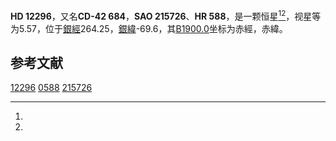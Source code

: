 {{Starbox begin
| name = HD 12296
}}
{{Starbox observe
| epoch = [[J2000.0|J2000.0]]
| constell = {{星座名待查}}<ref name=SIMBAD>{{cite web
 | url=http://simbad.u-strasbg.fr/simbad/sim-id?Ident=HR+588
 | title =Pulsating variable Star
 | publisher=Centre de Données astronomiques de Strasbourg
 | work=SIMBAD
 | accessdate=2012-07-13}}</ref><ref name=DATA>{{cite web
 | url=http://vizier.u-strasbg.fr/viz-bin/VizieR-5?-out.add=.&-source=5050&-corr=PK=HR&-out.max=9999&HR=588
 | title=VizieR Detailed Page
 | accessdate=2012-07-13
 | archive-date=2016-03-04
 | archive-url=https://web.archive.org/web/20160304232407/http://vizier.u-strasbg.fr/viz-bin/VizieR-5?-out.add=.&-source=5050&-corr=PK=HR&-out.max=9999&HR=588
 | dead-url=no
 }}</ref>
| 星官 = 
| ra = {{RA|1|59|38.8}}<ref name=SIMBAD /><ref name=DATA />
| dec = {{DEC|-42|1|50}}<ref name=SIMBAD /><ref name=DATA />
| appmag_v = 5.57<ref name=SIMBAD /><ref name=DATA />
}}
{{Starbox character
| class = K1III<ref name=SIMBAD /><ref name=DATA />
| b-v = 1.06<ref name=SIMBAD /><ref name=DATA />
| u-b = <ref name=SIMBAD /><ref name=DATA />
| r-i = <ref name=SIMBAD /><ref name=DATA />
| variable = 
}}
{{Starbox astrometry
| radial_v = 
| prop_mo_ra = 27
| parallax = 0.018
| p_error = 
}}
{{Starbox catalog
| names =CD-42 684，[[SAO星表|SAO]] 215726，[[HD星表|HD]] 12296，[[HR星表|HR]] 588}}
{{Starbox reference |Simbad=HR+588}}
{{Starbox end}}

'''HD 12296'''，又名'''CD-42 684'''，'''SAO 215726'''、'''HR 588'''，是一颗恒星<ref name=SIMBAD /><ref name=DATA />，视星等为5.57，位于[[銀道座標系|銀經]]264.25，[[銀道座標系|銀緯]]-69.6，其[[B1900.0|B1900.0]]坐标为赤經{{RA|1|55|31.5}}，赤緯{{DEC|-42|-69.6|47}}。

== 参考文献 ==
{{reflist}}

{{star-stub}}

[[Category:HD和HDE天體|12296]]
[[Category:HR天體|0588]]
[[Category:SAO天體|215726]]